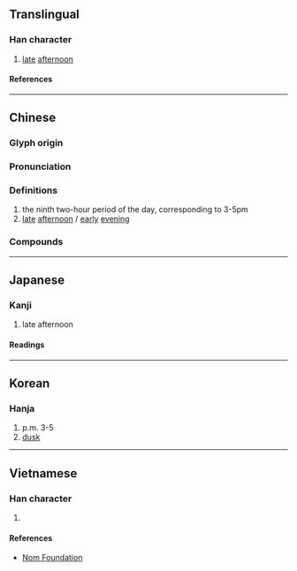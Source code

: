 {{character info}}
==Translingual==

===Han character===
{{Han char|rn=72|rad=日|as=07|sn=11|four=63027|canj=AIJB|ids=⿰日甫}}

# [[late]] [[afternoon]]

====References====
{{Han ref|kx=0496.020|dkj=13952|dj=0862.070|hdz=21511.040|uh=6661}}

----

==Chinese==
{{zh-forms}}

===Glyph origin===
{{Han etym}}
{{Han compound|日|甫|ls=psc|t1=sun|c1=s|c2=p}} 

===Pronunciation===
{{zh-pron
|m=bū
|c=bou1
|mc=y
|oc=y
|ma=
|md=buŏ
|cat=n
}}

===Definitions===
{{zh-hanzi}}

# the ninth two-hour period of the day, corresponding to 3-5pm
# [[late]] [[afternoon]] / [[early]] [[evening]]

===Compounds===
{{zh-der|三晡|日晡|晡食|晡時|晡夕|今晡日|暝晡|暗晡|今晡|今旦晡|昨暝晡|昨晡日|下晡:ē-po͘|參晡日|秋晡日|初晡日|唐晡囝|明旦晡|兮晡}}

----

==Japanese==

===Kanji===
{{ja-kanji|grade=|rs=日07}}

# late afternoon

====Readings====
{{ja-readings
|on=ほ, ふ
|kun=ゆうがた
}}

----

==Korean==

===Hanja===
{{ko-hanja|포}}

# p.m. 3-5
# [[dusk]]

----

==Vietnamese==

===Han character===
{{vi-readings|rs=日07|reading=bô}}

# {{rfdef|vi|sort=日07}}

====References====
* [http://nomfoundation.org/common/nom_details.php?codepoint=6661 Nom Foundation]